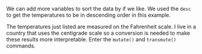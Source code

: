 We can add more variables to sort the data by if we like. We used the
`desc` to get the temperatures to be in descending order in
this example.

The temperatures just listed are measured on the Fahrenheit scale. I
live in a country that uses the centigrade scale so a conversion is
needed to make these results more interpretable. Enter the
`mutate()` and `transmute()` commands. 

